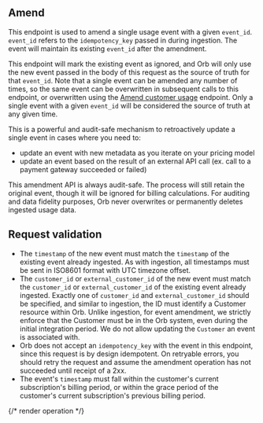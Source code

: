 ## Amend

This endpoint is used to amend a single usage event with a given `event_id`. `event_id` refers to the
`idempotency_key` passed in during ingestion. The event will maintain its existing `event_id` after the amendment.

This endpoint will mark the existing event as ignored, and Orb will only use the new event passed in the body of
this request as the source of truth for that `event_id`. Note that a single event can be amended any number of
times, so the same event can be overwritten in subsequent calls to this endpoint, or overwritten using the
[Amend customer usage](amend-usage) endpoint. Only a single event with a given `event_id` will be considered the
source of truth at any given time.

This is a powerful and audit-safe mechanism to retroactively update a single event in cases where you need to:
* update an event with new metadata as you iterate on your pricing model
* update an event based on the result of an external API call (ex. call to a payment gateway succeeded or failed)

This amendment API is always audit-safe. The process will still retain the original event, though it will be
ignored for billing calculations. For auditing and data fidelity purposes, Orb never overwrites or permanently
deletes ingested usage data.

## Request validation
* The `timestamp` of the new event must match the `timestamp` of the existing event already ingested. As with
  ingestion, all timestamps must be sent in ISO8601 format with UTC timezone offset.
* The `customer_id` or `external_customer_id` of the new event must match the `customer_id` or
  `external_customer_id` of the existing event already ingested. Exactly one of `customer_id` and
  `external_customer_id` should be specified, and similar to ingestion, the ID must identify a Customer resource
  within Orb. Unlike ingestion, for event amendment, we strictly enforce that the Customer must be in the Orb
  system, even during the initial integration period. We do not allow updating the `Customer` an event is
  associated with.
* Orb does not accept an `idempotency_key` with the event in this endpoint, since this request is by design
  idempotent. On retryable errors, you should retry the request and assume the amendment operation has not
  succeeded until receipt of a 2xx.
* The event's `timestamp` must fall within the customer's current subscription's billing period, or within the
  grace period of the customer's current subscription's previous billing period.

{/* render operation */}
